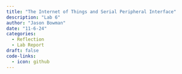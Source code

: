 ```yaml
---
title: "The Internet of Things and Serial Peripheral Interface"
description: "Lab 6"
author: "Jason Bowman"
date: "11-6-24"
categories:
  - Reflection
  - Lab Report
draft: false
code-links:
  - icon: github
---
```


